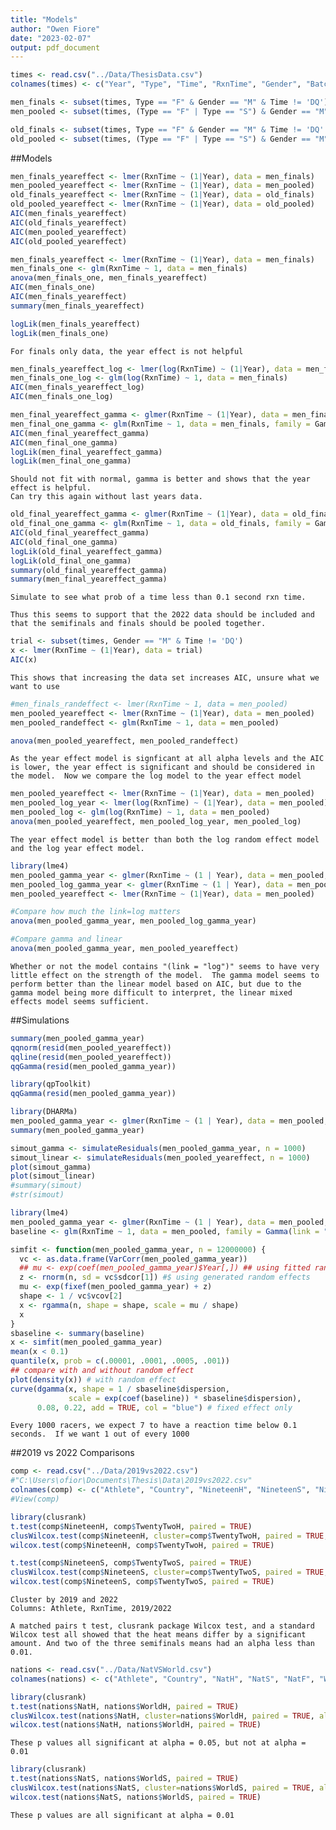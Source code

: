 ```yaml
---
title: "Models"
author: "Owen Fiore"
date: "2023-02-07"
output: pdf_document
---
```


```r
times <- read.csv("../Data/ThesisData.csv")
colnames(times) <- c("Year", "Type", "Time", "RxnTime", "Gender", "Batch")
```

```r
men_finals <- subset(times, Type == "F" & Gender == "M" & Time != 'DQ') # & Year < 2022)
men_pooled <- subset(times, (Type == "F" | Type == "S") & Gender == "M" & Time != 'DQ')
```

```r
old_finals <- subset(times, Type == "F" & Gender == "M" & Time != 'DQ' & Year < 2022)
old_pooled <- subset(times, (Type == "F" | Type == "S") & Gender == "M" & Time != 'DQ' & Year < 2022)
```

##Models
```r
men_finals_yeareffect <- lmer(RxnTime ~ (1|Year), data = men_finals)
men_pooled_yeareffect <- lmer(RxnTime ~ (1|Year), data = men_pooled)
old_finals_yeareffect <- lmer(RxnTime ~ (1|Year), data = old_finals)
old_pooled_yeareffect <- lmer(RxnTime ~ (1|Year), data = old_pooled)
AIC(men_finals_yeareffect)
AIC(old_finals_yeareffect)
AIC(men_pooled_yeareffect)
AIC(old_pooled_yeareffect)
```

```r
men_finals_yeareffect <- lmer(RxnTime ~ (1|Year), data = men_finals)
men_finals_one <- glm(RxnTime ~ 1, data = men_finals)
anova(men_finals_one, men_finals_yeareffect)
AIC(men_finals_one)
AIC(men_finals_yeareffect)
summary(men_finals_yeareffect)
```
```r
logLik(men_finals_yeareffect)
logLik(men_finals_one)
```
```{}
For finals only data, the year effect is not helpful
```

```r
men_finals_yeareffect_log <- lmer(log(RxnTime) ~ (1|Year), data = men_finals)
men_finals_one_log <- glm(log(RxnTime) ~ 1, data = men_finals)
AIC(men_finals_yeareffect_log)
AIC(men_finals_one_log)
```
```r
men_final_yeareffect_gamma <- glmer(RxnTime ~ (1|Year), data = men_finals, family = Gamma)
men_final_one_gamma <- glm(RxnTime ~ 1, data = men_finals, family = Gamma)
AIC(men_final_yeareffect_gamma)
AIC(men_final_one_gamma)
logLik(men_final_yeareffect_gamma)
logLik(men_final_one_gamma)
```
```{}
Should not fit with normal, gamma is better and shows that the year effect is helpful.
Can try this again without last years data.
```

```r
old_final_yeareffect_gamma <- glmer(RxnTime ~ (1|Year), data = old_finals, family = Gamma)
old_final_one_gamma <- glm(RxnTime ~ 1, data = old_finals, family = Gamma)
AIC(old_final_yeareffect_gamma)
AIC(old_final_one_gamma)
logLik(old_final_yeareffect_gamma)
logLik(old_final_one_gamma)
summary(old_final_yeareffect_gamma)
summary(men_final_yeareffect_gamma)
```

```{}
Simulate to see what prob of a time less than 0.1 second rxn time.
```



```{}
Thus this seems to support that the 2022 data should be included and that the semifinals and finals should be pooled together.
```


```r
trial <- subset(times, Gender == "M" & Time != 'DQ')
x <- lmer(RxnTime ~ (1|Year), data = trial)
AIC(x)
```

```{}
This shows that increasing the data set increases AIC, unsure what we want to use
```


```r
#men_finals_randeffect <- lmer(RxnTime ~ 1, data = men_pooled)
men_pooled_yeareffect <- lmer(RxnTime ~ (1|Year), data = men_pooled)
men_pooled_randeffect <- glm(RxnTime ~ 1, data = men_pooled)

anova(men_pooled_yeareffect, men_pooled_randeffect)

```
```{}
As the year effect model is signficant at all alpha levels and the AIC is lower, the year effect is significant and should be considered in the model.  Now we compare the log model to the year effect model
```

```r
men_pooled_yeareffect <- lmer(RxnTime ~ (1|Year), data = men_pooled)
men_pooled_log_year <- lmer(log(RxnTime) ~ (1|Year), data = men_pooled)
men_pooled_log <- glm(log(RxnTime) ~ 1, data = men_pooled)
anova(men_pooled_yeareffect, men_pooled_log_year, men_pooled_log)
```
```{}
The year effect model is better than both the log random effect model and the log year effect model.
```

```r
library(lme4)
men_pooled_gamma_year <- glmer(RxnTime ~ (1 | Year), data = men_pooled, family = Gamma)
men_pooled_log_gamma_year <- glmer(RxnTime ~ (1 | Year), data = men_pooled, family = Gamma(link = "log"))
men_pooled_yeareffect <- lmer(RxnTime ~ (1|Year), data = men_pooled)

#Compare how much the link=log matters
anova(men_pooled_gamma_year, men_pooled_log_gamma_year)

#Compare gamma and linear
anova(men_pooled_gamma_year, men_pooled_yeareffect)

```
```{}
Whether or not the model contains "(link = "log")" seems to have very little effect on the strength of the model.  The gamma model seems to perform better than the linear model based on AIC, but due to the gamma model being more difficult to interpret, the linear mixed effects model seems sufficient.
```


##Simulations
```r
summary(men_pooled_gamma_year)
qqnorm(resid(men_pooled_yeareffect))
qqline(resid(men_pooled_yeareffect))
qqGamma(resid(men_pooled_gamma_year))
```

```r
library(qpToolkit)
qqGamma(resid(men_pooled_gamma_year))
```



```r
library(DHARMa)
men_pooled_gamma_year <- glmer(RxnTime ~ (1 | Year), data = men_pooled, family = Gamma(link = "log"))
summary(men_pooled_gamma_year)
```
```r
simout_gamma <- simulateResiduals(men_pooled_gamma_year, n = 1000)
simout_linear <- simulateResiduals(men_pooled_yeareffect, n = 1000)
plot(simout_gamma)
plot(simout_linear)
#summary(simout)
#str(simout)

```

```r
library(lme4)
men_pooled_gamma_year <- glmer(RxnTime ~ (1 | Year), data = men_pooled, family = Gamma(link = "log"))
baseline <- glm(RxnTime ~ 1, data = men_pooled, family = Gamma(link = "log"))

simfit <- function(men_pooled_gamma_year, n = 12000000) {
  vc <- as.data.frame(VarCorr(men_pooled_gamma_year))
  ## mu <- exp(coef(men_pooled_gamma_year)$Year[,]) ## using fitted random effects only
  z <- rnorm(n, sd = vc$sdcor[1]) #$ using generated random effects
  mu <- exp(fixef(men_pooled_gamma_year) + z)
  shape <- 1 / vc$vcov[2]
  x <- rgamma(n, shape = shape, scale = mu / shape)
  x
}
sbaseline <- summary(baseline)
x <- simfit(men_pooled_gamma_year)
mean(x < 0.1)
quantile(x, prob = c(.00001, .0001, .0005, .001))
## compare with and without random effect
plot(density(x)) # with random effect
curve(dgamma(x, shape = 1 / sbaseline$dispersion,
             scale = exp(coef(baseline)) * sbaseline$dispersion),
      0.08, 0.22, add = TRUE, col = "blue") # fixed effect only
```
```{}
Every 1000 racers, we expect 7 to have a reaction time below 0.1 seconds.  If we want 1 out of every 1000
```


##2019 vs 2022 Comparisons
```r
comp <- read.csv("../Data/2019vs2022.csv")
#"C:\Users\ofior\Documents\Thesis\Data\2019vs2022.csv"
colnames(comp) <- c("Athlete", "Country", "NineteenH", "NineteenS", "NineteenF", "TwentyTwoH", "TwentyTwoS", "TwentyTwoF")
#View(comp)
```

```r
library(clusrank)
t.test(comp$NineteenH, comp$TwentyTwoH, paired = TRUE)
clusWilcox.test(comp$NineteenH, cluster=comp$TwentyTwoH, paired = TRUE, alternative = "greater")
wilcox.test(comp$NineteenH, comp$TwentyTwoH, paired = TRUE)
```


```r
t.test(comp$NineteenS, comp$TwentyTwoS, paired = TRUE)
clusWilcox.test(comp$NineteenS, cluster=comp$TwentyTwoS, paired = TRUE, alternative = "greater")
wilcox.test(comp$NineteenS, comp$TwentyTwoS, paired = TRUE)
```
```{}
Cluster by 2019 and 2022
Columns: Athlete, RxnTime, 2019/2022
```


```{}
A matched pairs t test, clusrank package Wilcox test, and a standard Wilcox test all showed that the heat means differ by a significant amount. And two of the three semifinals means had an alpha less than 0.01.
```



```r
nations <- read.csv("../Data/NatVSWorld.csv")
colnames(nations) <- c("Athlete", "Country", "NatH", "NatS", "NatF", "WorldH", "WorldS", "WorldF")
```

```r
library(clusrank)
t.test(nations$NatH, nations$WorldH, paired = TRUE)
clusWilcox.test(nations$NatH, cluster=nations$WorldH, paired = TRUE, alternative = "greater")
wilcox.test(nations$NatH, nations$WorldH, paired = TRUE)
```
```{}
These p values all significant at alpha = 0.05, but not at alpha = 0.01
```

```r
library(clusrank)
t.test(nations$NatS, nations$WorldS, paired = TRUE)
clusWilcox.test(nations$NatS, cluster=nations$WorldS, paired = TRUE, alternative = "greater")
wilcox.test(nations$NatS, nations$WorldS, paired = TRUE)
```
```{}
These p values are all significant at alpha = 0.01
```


